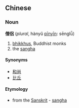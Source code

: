 ==Chinese==
===Noun===
'''僧侶''' (''plural'', hànyǔ [[pinyin|pīnyīn]]: sēnglǚ)
#[[bhikkhu]]s, Buddhist monks
#the [[sangha]]

====Synonyms====
*[[和尚]]
*[[比丘]]

====Etymology====
*from the [[Sanskrit]] - [[sangha]]